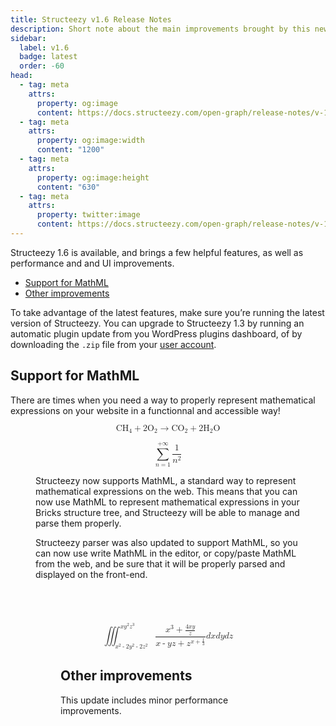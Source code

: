 ```yaml
---
title: Structeezy v1.6 Release Notes
description: Short note about the main improvements brought by this new version.
sidebar:
  label: v1.6
  badge: latest
  order: -60
head:
  - tag: meta
    attrs:
      property: og:image
      content: https://docs.structeezy.com/open-graph/release-notes/v-1-6.png
  - tag: meta
    attrs:
      property: og:image:width
      content: "1200"
  - tag: meta
    attrs:
      property: og:image:height
      content: "630"
  - tag: meta
    attrs:
      property: twitter:image
      content: https://docs.structeezy.com/open-graph/release-notes/v-1-6.png
---
```



<Release version="1.6" />

Structeezy 1.6 is available, and brings a few helpful features, as well as performance and and UI improvements.

- [Support for MathML](#support-for-mathml)
- [Other improvements](#other-improvements)

To take advantage of the latest features, make sure you’re running the latest version of Structeezy. You can upgrade to Structeezy 1.3 by running an automatic plugin update from you WordPress plugins dashboard, of by downloading the `.zip` file from your [user account](https://structeezy.com/my-account/).

## Support for MathML

There are times when you need a way to properly represent mathematical expressions on your website in a functionnal and accessible way!

<Figure src={panel} alt="" width="900" caption="The Structeezy panel will available MathML elements and examples"/>

<math id="brxe-nloxnx" class="not-content" display="block" xmlns="http://www.w3.org/1998/Math/MathML"><msub id="brxe-vaqgse" ><mi id="brxe-fwcahe" >CH</mi><mn id="brxe-wrmjcl" >4</mn></msub><mo id="brxe-zhksmp" >+</mo><mn id="brxe-scbgjb" >2</mn><msub id="brxe-ouggkg" ><mi id="brxe-dkocyt"  mathvariant="normal">O</mi><mn id="brxe-atzoht" >2</mn></msub><mo id="brxe-meeykv" >→</mo><msub id="brxe-vmytsu" ><mi id="brxe-hzbwhg" >CO</mi><mn id="brxe-aklzss" >2</mn></msub><mo id="brxe-ypkjiq" >+</mo><mn id="brxe-kbawub" >2</mn><msub id="brxe-jsijgi" ><mi id="brxe-lahoyq"  mathvariant="normal">H</mi><mn id="brxe-mukdwm" >2</mn></msub><mi id="brxe-fldszf"  mathvariant="normal">O</mi></math>

<math id="brxe-wcataz" class="not-content" display="block"><mrow id="brxe-inedbr" ><munderover id="brxe-agyhqa" ><mo id="brxe-xxlkbw" >∑</mo><mrow id="brxe-xbhqhe" ><mi id="brxe-xjtgbn" >n</mi><mo id="brxe-vtantr" >=</mo><mn id="brxe-islstw" >1</mn></mrow><mrow id="brxe-bdytsm" ><mo id="brxe-dvqqth" >+</mo><mn id="brxe-fypubq" >∞</mn></mrow></munderover><mfrac id="brxe-fftgsf" ><mn id="brxe-sycedt" >1</mn><msup id="brxe-iwpzam" ><mi id="brxe-rcfobm" >n</mi><mn id="brxe-nhonqs" >2</mn></msup></mfrac></mrow></math>

Structeezy now supports MathML, a standard way to represent mathematical expressions on the web. This means that you can now use MathML to represent mathematical expressions in your Bricks structure tree, and Structeezy will be able to manage and parse them properly.

Structeezy parser was also updated to support MathML, so you can now use write MathML in the editor, or copy/paste MathML from the web, and be sure that it will be properly parsed and displayed on the front-end.

<Figure src={parser} alt="" width="900" caption="Structeezy parser parsing MathML representing a triple integral" />

<math id="brxe-ssjmls" class="not-content" xmlns="http://www.w3.org/1998/Math/MathML" display="block"><mspace id="brxe-prbxdw"  height="80px"></mspace><msubsup id="brxe-ddfihf" ><mo id="brxe-guwjvt" >∭</mo><mrow id="brxe-jaudbb" ><msup id="brxe-wjzczk" ><mi id="brxe-aifbya" >x</mi><mn id="brxe-nnhsgm" >2</mn></msup><mo id="brxe-fkikca" >-</mo><mn id="brxe-nowuxf" >2</mn><msup id="brxe-emwwbb" ><mi id="brxe-hohqdp" >y</mi><mn id="brxe-wtabtl" >2</mn></msup><mo id="brxe-pwejvp" >-</mo><mn id="brxe-tfevni" >2</mn><msup id="brxe-fhwqll" ><mi id="brxe-qyfkyd" >z</mi><mn id="brxe-ibemfi" >2</mn></msup></mrow><mrow id="brxe-azfgrg" ><mi id="brxe-svwcay" >x</mi><msup id="brxe-zlnlqn" ><mi id="brxe-mjekrc" >y</mi><mn id="brxe-ffznyc" >2</mn></msup><msup id="brxe-lykmec" ><mi id="brxe-hdhovt" >z</mi><mn id="brxe-xusnmr" >3</mn></msup></mrow></msubsup><mfenced id="brxe-ypqsny"  separators=" "><mfrac id="brxe-wqzucy" ><mrow id="brxe-pkryms" ><msup id="brxe-wioxjt" ><mi id="brxe-qeokyk" >x</mi><mn id="brxe-ozxkby" >3</mn></msup><mo id="brxe-zecauf" >+</mo><mfrac id="brxe-awaegu"  bevelled="true"><mrow id="brxe-kesszh" ><mn id="brxe-mtaxfj" >4</mn><mi id="brxe-cymgyw" >x</mi><mi id="brxe-lvndpr" >y</mi></mrow><mi id="brxe-othaue" >z</mi></mfrac></mrow><mrow id="brxe-nzvtgp" ><mi id="brxe-lzwqcf" >x</mi><mo id="brxe-vpeqtr" >-</mo><mi id="brxe-jqnvrx" >y</mi><mi id="brxe-nmuowq" >z</mi><mo id="brxe-uclspj" >+</mo><msup id="brxe-ctizjx" ><mi id="brxe-qrimwh" >z</mi><mrow id="brxe-eaqaew" ><mfenced id="brxe-yukaoo"  separators=" "><mi id="brxe-yzuxjw" >x</mi><mo id="brxe-xontho" >+</mo><mfrac id="brxe-isnlrf"  bevelled="true"><mn id="brxe-qvggup" >1</mn><mn id="brxe-wyijod" >3</mn></mfrac></mfenced></mrow></msup></mrow></mfrac></mfenced><mi id="brxe-bpozfp" >d</mi><mi id="brxe-zeudrh" >x</mi><mi id="brxe-dpobcj" >d</mi><mi id="brxe-kuqjle" >y</mi><mi id="brxe-zvtdjo" >d</mi><mi id="brxe-kjvxfa" >z</mi></math>

## Other improvements

This update includes minor performance improvements.
